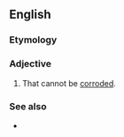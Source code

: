 ==English==

===Etymology===
{{prefix|en|non|corroding}}

===Adjective===
{{en-adj|-}}

# That cannot be [[corrode]]d.

===See also===
* {{l|en|noncorrosive}}